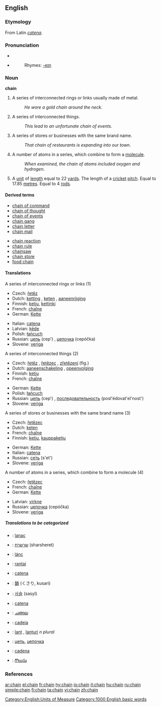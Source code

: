 ==English==

===Etymology===
From Latin ''[[catena]]''.

===Pronunciation===
*{{IPA|/'ʧe:jn/}}
*{{audio|en-us-chain.ogg|Audio (US)}}
*:Rhymes: [[Rhymes:English:-eɪn|-eɪn]]

===Noun===
'''chain'''

# A series of interconnected rings or links usually made of metal.
#: ''He wore a gold chain around the neck''.
# A series of interconnected things.
#: ''This lead to an unfortunate chain of events''.
# A series of stores or businesses with the same brand name.
#: ''That chain of restaurants is expanding into our town''.
# A number of atoms in a series, which combine to form a [[molecule]].
#: ''When examined, the chain of atoms included oxygen and hydrogen''.
# A [[unit]] of [[length]] equal to 22 [[yard]]s. The length of a [[cricket]] [[pitch]]. Equal to 17.85 [[metre]]s. Equal to 4 [[rod]]s.

====Derived terms====
{{top2}}
*[[chain of command]]
*[[chain of thought]]
*[[chain of events]]
*[[chain gang]]
*[[chain letter]]
*[[chain mail]]
{{mid2}}
*[[chain reaction]]
*[[chain rule]]
*[[chainsaw]]
*[[chain store]]
*[[food chain]]
{{bottom}}

====Translations====
;A series of interconnected rings or links (1)
{{top}}
*Czech: [[řetěz]] {{m}}
*Dutch: [[ketting]] {{f}}, [[keten]] {{f}}, [[aaneenrijging]] {{f}}
*Finnish: [[ketju]], [[kettinki]]
*French: [[chaîne]] {{f}}
*German: [[Kette]] {{f}}
{{mid}}
*Italian: [[catena#Italian|catena]] {{f}}
*Latvian: [[ķēde]] {{f}}
*Polish: [[łańcuch]]
*Russian: [[цепь]] (cep') {{f}}, [[цепочка]] (cepóčka) {{f}}
*Slovene: [[veriga]] {{f}}
{{bottom}}

;A series of interconnected things (2)
{{top}}
*Czech: [[řetěz]] {{m}}, [[řetězec]] {{m}}, [[zřetězení]] {{n}} (fig.)
*Dutch: [[aaneenschakeling]] {{f}}, [[opeenvolging]] {{f}}
*Finnish: [[ketju]]
*French: [[chaîne]] {{f}}
{{mid}}
*German: [[Kette]] {{f}}
*Polish: [[łańcuch]]
*Russian: [[цепь]] (cep') {{f}}, [[последовательность]] (posl'édovat'el'nost') {{f}}
*Slovene: [[veriga]] {{f}}
{{bottom}}

;A series of stores or businesses with the same brand name (3)
{{top}}
*Czech: [[řetězec]] {{m}}
*Dutch: [[keten]] {{f}}
*French: [[chaîne]] {{f}}
*Finnish: [[ketju]], [[kauppaketju]]
{{mid}}
*German: [[Kette]] {{f}}
*Italian: [[catena#Italian|catena]] {{f}}
*Russian: [[сеть]] (s'et') {{f}}
*Slovene: [[veriga]] {{f}}
{{bottom}}

;A number of atoms in a series, which combine to form a molecule (4)
{{top}}
*Czech: [[řetězec]] {{m}}
*French: [[chaîne]] {{f}}
*German: [[Kette]] {{f}}
{{mid}}
*Latvian: [[virkne]] {{f}}
*Russian: [[цепочка]] (cepóčka) {{f}}
*Slovene: [[veriga]] {{f}}
{{bottom}}

=====Translations to be categorized=====
{{checktrans}}
{{top}}
*{{ttbc|Croatian}}: [[lanac]]
*{{ttbc|Hebrew}}: [[שרשרת]] (sharsheret)
*{{ttbc|Hungarian}}: [[lánc]]
*{{ttbc|Indonesian}}: [[rantai]]
*{{ttbc|Interlingua}}: [[catena]]
*{{ttbc|Japanese}}: [[鎖]] (くさり, kusari)
{{mid}}
*{{ttbc|Korean}}: [[사슬]] (sasyl)
*{{ttbc|Latin}}: [[catena#Latin|catena]]
*{{ttbc|Malayalam}}: [[ചങ്ങല]]
*{{ttbc|Portuguese}}: [[cadeia]] {{f}}
*{{ttbc|Romanian}}: [[lanţ]] {{n}}, [[lanţuri]] ''n plural''
*{{ttbc|Russian}}: [[цепь]], [[цепочка]]
*{{ttbc|Spanish}}: [[cadena]]
*{{ttbc|Telugu}}: [[గొలుసు]]
{{bottom}}

===References===
{{R:Century 1911}}
{{R:Webster 1913}}

[[Category:English:Units of Measure]]
[[Category:1000 English basic words]]

[[ar:chain]]
[[el:chain]]
[[fr:chain]]
[[hy:chain]]
[[io:chain]]
[[it:chain]]
[[hu:chain]]
[[ru:chain]]
[[simple:chain]]
[[fi:chain]]
[[ta:chain]]
[[vi:chain]]
[[zh:chain]]